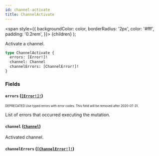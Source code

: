 ```yaml
---
id: channel-activate
title: ChannelActivate
---
```


<span
style={{
      backgroundColor: color,
      borderRadius: '2px',
      color: '#fff',
      padding: '0.2rem',
    }}>
{children}
</span>
);

Activate a channel.

```graphql
type ChannelActivate {
  errors: [Error!]!
  channel: Channel
  channelErrors: [ChannelError!]!
}
```

### Fields

#### `errors` ([`[Error!]!`](/api-reference/objects/error.mdx))

<sub><sup><Tag color="#ffba00">DEPRECATED</Tag> Use typed errors with error codes. This field will be removed after 2020-07-31.</sup></sub>

List of errors that occurred executing the mutation.

#### `channel` ([`Channel`](/api-reference/objects/channel.mdx))

Activated channel.

#### `channelErrors` ([`[ChannelError!]!`](/api-reference/objects/channel-error.mdx))
